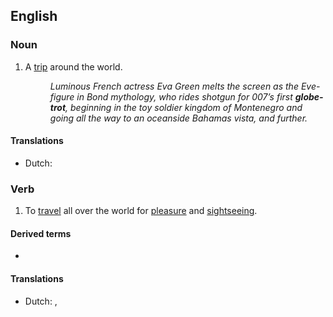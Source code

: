 {{also|globetrot}}
==English==

===Noun===
{{en-noun}}

# A [[trip]] around the world.
#: {{rfdate|this seems like a quotation}} ''Luminous French actress Eva Green melts the screen as the Eve-figure in Bond mythology, who rides shotgun for 007’s first '''globe-trot''', beginning in the toy soldier kingdom of Montenegro and going all the way to an oceanside Bahamas vista, and further.''

====Translations====
{{trans-top|trip around the world}}
* Dutch: {{t+|nl|wereldreis|f}}
{{trans-mid}}
{{trans-bottom}}

===Verb===
{{en-verb|globe-trott}}

# To [[travel]] all over the world for [[pleasure]] and [[sightseeing]].

====Derived terms====
* {{l|en|globe-trotter}}

====Translations====
{{trans-top|travel all over the world}}
* Dutch: {{t|nl|globetrotten}}, {{t+|nl|een}} {{t+|nl|wereldreis}} {{t+|nl|maken}}
{{trans-mid}}
{{trans-bottom}}